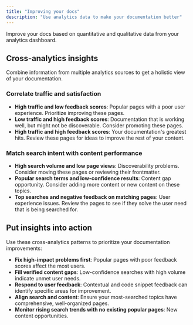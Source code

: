 ```yaml
---
title: "Improving your docs"
description: "Use analytics data to make your documentation better"
---
```


Improve your docs based on quantitative and qualitative data from your analytics dashboard.

## Cross-analytics insights

Combine information from multiple analytics sources to get a holistic view of your documentation.

### Correlate traffic and satisfaction
- **High traffic and low feedback scores**: Popular pages with a poor user experience. Prioritize improving these pages.
- **Low traffic and high feedback scores**: Documentation that is working well, but might not be discoverable. Consider promoting these pages.
- **High traffic and high feedback scores**: Your documentation's greatest hits. Review these pages for ideas to improve the rest of your content.

### Match search intent with content performance
- **High search volume and low page views**: Discoverability problems. Consider moving these pages or reviewing their frontmatter.
- **Popular search terms and low-confidence results**: Content gap opportunity. Consider adding more content or new content on these topics.
- **Top searches and negative feedback on matching pages**: User experience issues. Review the pages to see if they solve the user need that is being searched for.

## Put insights into action

Use these cross-analytics patterns to prioritize your documentation improvements:

- **Fix high-impact problems first**: Popular pages with poor feedback scores affect the most users.
- **Fill verified content gaps**: Low-confidence searches with high volume indicate unmet user needs.
- **Respond to user feedback**: Contextual and code snippet feedback can identify specific areas for improvement.
- **Align search and content**: Ensure your most-searched topics have comprehensive, well-organized pages.
- **Monitor rising search trends with no existing popular pages**: New content opportunities.
